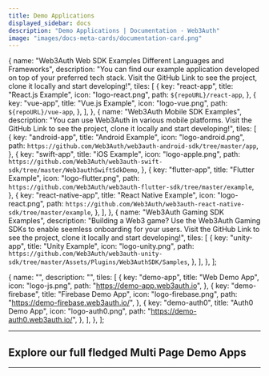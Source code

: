 ```yaml
---
title: Demo Applications
displayed_sidebar: docs
description: "Demo Applications | Documentation - Web3Auth"
image: "images/docs-meta-cards/documentation-card.png"
---
```




  {
    name: "Web3Auth Web SDK Examples Different Languages and Frameworks",
    description:
      "You can find our example application developed on top of your preferred tech stack. Visit the GitHub Link to see the project, clone it locally and start developing!",
    tiles: [
      {
        key: "react-app",
        title: "React.js Example",
        icon: "logo-react.png",
        path: `${repoURL}/react-app`,
      },
      {
        key: "vue-app",
        title: "Vue.js Example",
        icon: "logo-vue.png",
        path: `${repoURL}/vue-app`,
      },
    ],
  },
  {
    name: "Web3Auth Mobile SDK Examples",
    description: "You can use Web3Auth in various mobile platforms. Visit the GitHub Link to see the project, clone it locally and start developing!",
    tiles: [
      {
        key: "android-app",
        title: "Android Example",
        icon: "logo-android.png",
        path: `https://github.com/Web3Auth/web3auth-android-sdk/tree/master/app`,
      },
      {
        key: "swift-app",
        title: "iOS Example",
        icon: "logo-apple.png",
        path: `https://github.com/Web3Auth/web3auth-swift-sdk/tree/master/Web3authSwiftSdkDemo`,
      },
      {
        key: "flutter-app",
        title: "Flutter Example",
        icon: "logo-flutter.png",
        path: `https://github.com/Web3Auth/web3auth-flutter-sdk/tree/master/example`,
      },
      {
        key: "react-native-app",
        title: "React Native Example",
        icon: "logo-react.png",
        path: `https://github.com/Web3Auth/web3auth-react-native-sdk/tree/master/example`,
      },
    ],
  },
  {
    name: "Web3Auth Gaming SDK Examples",
    description:
      "Building a Web3 game? Use the Web3Auth Gaming SDKs to enable seemless onboarding for your users. Visit the GitHub Link to see the project, clone it locally and start developing!",
    tiles: [
      {
        key: "unity-app",
        title: "Unity Example",
        icon: "logo-unity.png",
        path: `https://github.com/Web3Auth/web3auth-unity-sdk/tree/master/Assets/Plugins/Web3AuthSDK/Samples`,
      },
    ],
  },
];

  {
    name: "",
    description: "",
    tiles: [
      {
        key: "demo-app",
        title: "Web Demo App",
        icon: "logo-js.png",
        path: "https://demo-app.web3auth.io",
      },
      {
        key: "demo-firebase",
        title: "Firebase Demo App",
        icon: "logo-firebase.png",
        path: "https://demo-firebase.web3auth.io/",
      },
      {
        key: "demo-auth0",
        title: "Auth0 Demo App",
        icon: "logo-auth0.png",
        path: "https://demo-auth0.web3auth.io/",
      },
    ],
  },
];

---

<Tiles tileGroups={DemoData} />

## Explore our full fledged Multi Page Demo Apps

---

<Tiles tileGroups={ExampleData} />

